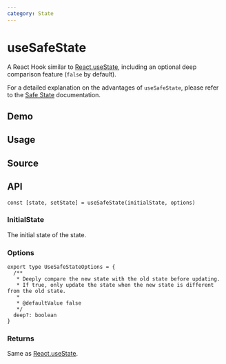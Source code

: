 ```yaml
---
category: State
---
```


# useSafeState


<HooksType category="State" />

A React Hook similar to [React.useState](https://react.dev/reference/react/useState), including an optional deep comparison feature (`false` by default).

For a detailed explanation on the advantages of `useSafeState`, please refer to the [Safe State](/docs/optimization/safe-state) documentation.

## Demo


<App />

## Usage



## Source


<Source />

## API

```tsx
const [state, setState] = useSafeState(initialState, options)
```

### InitialState

The initial state of the state.

### Options

```tsx
export type UseSafeStateOptions = {
  /**
   * Deeply compare the new state with the old state before updating.
   * If true, only update the state when the new state is different from the old state.
   *
   * @defaultValue false
   */
  deep?: boolean
}
```

### Returns

Same as [React.useState](https://react.dev/reference/react/useState).
